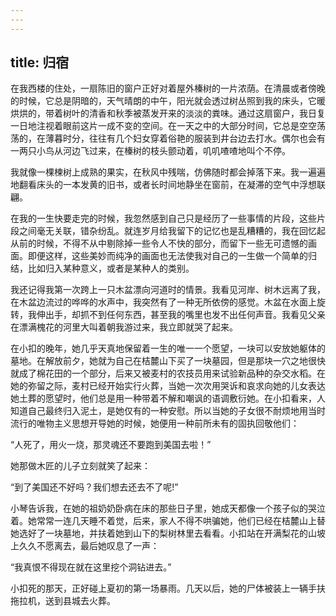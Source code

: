 ```yaml
---
---
---
```

title: 归宿
---




在我西楼的住处，一扇陈旧的窗户正好对着屋外榛树的一片浓荫。在清晨或者傍晚的时候，它总是阴暗的，天气晴朗的中午，阳光就会透过树丛照到我的床头，它暖烘烘的，带着树叶的清香和秋季被蒸发开来的淡淡的粪味。通过这扇窗户，我日复一日地注视着眼前这片一成不变的空间。在一天之中的大部分时间，它总是空空荡荡的，在薄暮时分，往往有几个妇女穿着俗艳的服装到井台边去打水。偶尔也会有一两只小鸟从河边飞过来，在榛树的枝头颤动着，叽叽喳喳地叫个不停。

我就像一棵楝树上成熟的果实，在秋风中残喘，仿佛随时都会掉落下来。我一遍遍地翻看床头的一本发黄的旧书，或者长时间地静坐在窗前，在凝滞的空气中浮想联翩。

在我的一生快要走完的时候，我忽然感到自己只是经历了一些事情的片段，这些片段之间毫无关联，错杂纷乱。就连岁月给我留下的记忆也是乱糟糟的，我在回忆起从前的时候，不得不从中剔除掉一些令人不快的部分，而留下一些无可遗憾的画面。即便这样，这些美妙而纯净的画面也无法使我对自己的一生做一个简单的归结，比如归入某种意义，或者是某种人的类别。

我还记得我第一次跨上一只木盆漂向河道时的情景。我看见河岸、树木远离了我，在木盆边流过的哗哗的水声中，我突然有了一种无所依傍的感觉。木盆在水面上旋转，我伸出手，却抓不到任何东西，甚至我的嘴里也发不出任何声音。我看见父亲在漂满槐花的河里大叫着朝我游过来，我立即就哭了起来。

在小扣的晚年，她几乎天真地保留着一生的唯一一个愿望，一块可以安放她躯体的墓地。在解放前夕，她就为自己在桔麓山下买了一块墓园，但是那块一穴之地很快就成了棉花田的一个部分，后来又被麦村的农技员用来试验新品种的杂交水稻。在她的弥留之际，麦村已经开始实行火葬，当她一次次用哭诉和哀求向她的儿女表达她土葬的愿望时，他们总是用一种带着不解和嘲讽的语调敷衍她。在小扣看来，人知道自己最终归入泥土，是她仅有的一种安慰。所以当她的子女很不耐烦地用当时流行的唯物主义思想开导她的时候，她便用一种前所未有的固执回敬他们：

“人死了，用火一烧，那灵魂还不要跑到美国去啦！”

她那做木匠的儿子立刻就笑了起来：

“到了美国还不好吗？我们想去还去不了呢!”

小琴告诉我，在她的祖奶奶卧病在床的那些日子里，她成天都像一个孩子似的哭泣着。她常常一连几天睡不着觉，后来，家人不得不哄骗她，他们已经在桔麓山上替她选好了一块墓地，并扶着她到山下的梨树林里去看看。小扣站在开满梨花的山坡上久久不愿离去，最后她叹息了一声：

“我真恨不得现在就在这里挖个洞钻进去。”

小扣死的那天，正好碰上夏初的第一场暴雨。几天以后，她的尸体被装上一辆手扶拖拉机，送到县城去火葬。